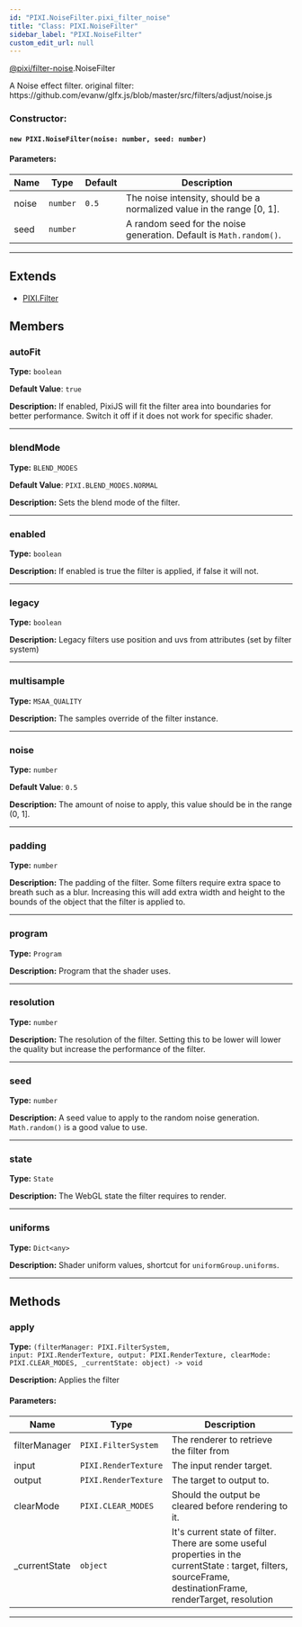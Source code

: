 ```yaml
---
id: "PIXI.NoiseFilter.pixi_filter_noise"
title: "Class: PIXI.NoiseFilter"
sidebar_label: "PIXI.NoiseFilter"
custom_edit_url: null
---
```



<div class="package-name">

[@pixi/filter-noise](../modules/pixi_filter_noise).NoiseFilter

</div>

A Noise effect filter.
original filter&#58; https&#58;//github.com/evanw/glfx.js/blob/master/src/filters/adjust/noise.js



        

<article>

### Constructor:
<h4><code>new PIXI.NoiseFilter(noise&#58; number, seed&#58; number) </code></h4>

#### Parameters:
| Name  | Type                | Default          | Description                                                            |
| ----- | ------------------- | ---------------- | ---------------------------------------------------------------------- |
| noise | <code>number</code> | <code>0.5</code> | The noise intensity, should be a normalized value in the range [0, 1]. |
| seed  | <code>number</code> | <code></code>    | A random seed for the noise generation. Default is `Math.random()`.    |

</article>

---------------------------------------


## Extends
- [PIXI.Filter](../classes/PIXI.Filter.pixi_core)

## Members
<article>

### autoFit 
**Type:** <code>boolean</code>

**Default Value**: <code>true</code>

**Description:** If enabled, PixiJS will fit the filter area into boundaries for better performance. Switch it off if it does not work for specific shader.

</article>


---------------------------------------

<article>

### blendMode 
**Type:** <code>BLEND_MODES</code>

**Default Value**: <code>PIXI.BLEND_MODES.NORMAL</code>

**Description:** Sets the blend mode of the filter.

</article>


---------------------------------------

<article>

### enabled 
**Type:** <code>boolean</code>

**Description:** If enabled is true the filter is applied, if false it will not.

</article>


---------------------------------------

<article>

### legacy 
**Type:** <code>boolean</code>

**Description:** Legacy filters use position and uvs from attributes (set by filter system)

</article>


---------------------------------------

<article>

### multisample 
**Type:** <code>MSAA_QUALITY</code>

**Description:** The samples override of the filter instance.

</article>


---------------------------------------

<article>

### noise 
**Type:** <code>number</code>

**Default Value**: <code>0.5</code>

**Description:** The amount of noise to apply, this value should be in the range (0, 1].

</article>


---------------------------------------

<article>

### padding 
**Type:** <code>number</code>

**Description:** The padding of the filter. Some filters require extra space to breath such as a blur. Increasing this will add extra width and height to the bounds of the object that the filter is applied to.

</article>


---------------------------------------

<article>

### program 
**Type:** <code>Program</code>

**Description:** Program that the shader uses.

</article>


---------------------------------------

<article>

### resolution 
**Type:** <code>number</code>

**Description:** The resolution of the filter. Setting this to be lower will lower the quality but increase the performance of the filter.

</article>


---------------------------------------

<article>

### seed 
**Type:** <code>number</code>

**Description:** A seed value to apply to the random noise generation. `Math.random()` is a good value to use.

</article>


---------------------------------------

<article>

### state 
**Type:** <code>State</code>

**Description:** The WebGL state the filter requires to render.

</article>


---------------------------------------

<article>

### uniforms 
**Type:** <code>Dict&#60;any&#62;</code>

**Description:** Shader uniform values, shortcut for `uniformGroup.uniforms`.

</article>


---------------------------------------


## Methods
<article>

### apply 
**Type:** <code>(filterManager&#58; PIXI.FilterSystem, input&#58; PIXI.RenderTexture, output&#58; PIXI.RenderTexture, clearMode&#58; PIXI.CLEAR_MODES, _currentState&#58; object) -&#62; void</code>

**Description:** Applies the filter

#### Parameters:
| Name          | Type                            | Description                                                                                                                                                       |
| ------------- | ------------------------------- | ----------------------------------------------------------------------------------------------------------------------------------------------------------------- |
| filterManager | <code>PIXI.FilterSystem</code>  | The renderer to retrieve the filter from                                                                                                                          |
| input         | <code>PIXI.RenderTexture</code> | The input render target.                                                                                                                                          |
| output        | <code>PIXI.RenderTexture</code> | The target to output to.                                                                                                                                          |
| clearMode     | <code>PIXI.CLEAR_MODES</code>   | Should the output be cleared before rendering to it.                                                                                                              |
| _currentState | <code>object</code>             | It's current state of filter. There are some useful properties in the currentState &#58; target, filters, sourceFrame, destinationFrame, renderTarget, resolution |
</article>


---------------------------------------


    